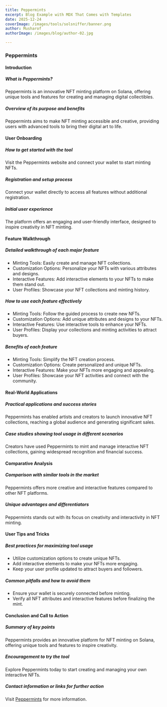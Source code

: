 ```yaml
---
title: Peppermints
excerpt: Blog Example with MDX That Comes with Templates
date: 2025-12-24
coverImage: /images/tools/solsniffer/banner.png
author: Musharof
authorImage: /images/blog/author-02.jpg

---
```

### Peppermints

#### Introduction

##### What is Peppermints?

Peppermints is an innovative NFT minting platform on Solana, offering unique tools and features for creating and managing digital collectibles.

##### Overview of its purpose and benefits

Peppermints aims to make NFT minting accessible and creative, providing users with advanced tools to bring their digital art to life.

#### User Onboarding

##### How to get started with the tool

Visit the Peppermints website and connect your wallet to start minting NFTs.

##### Registration and setup process

Connect your wallet directly to access all features without additional registration.

##### Initial user experience

The platform offers an engaging and user-friendly interface, designed to inspire creativity in NFT minting.

#### Feature Walkthrough

##### Detailed walkthrough of each major feature

-   Minting Tools: Easily create and manage NFT collections.
-   Customization Options: Personalize your NFTs with various attributes and designs.
-   Interactive Features: Add interactive elements to your NFTs to make them stand out.
-   User Profiles: Showcase your NFT collections and minting history.

##### How to use each feature effectively

-   Minting Tools: Follow the guided process to create new NFTs.
-   Customization Options: Add unique attributes and designs to your NFTs.
-   Interactive Features: Use interactive tools to enhance your NFTs.
-   User Profiles: Display your collections and minting activities to attract buyers.

##### Benefits of each feature

-   Minting Tools: Simplify the NFT creation process.
-   Customization Options: Create personalized and unique NFTs.
-   Interactive Features: Make your NFTs more engaging and appealing.
-   User Profiles: Showcase your NFT activities and connect with the community.

#### Real-World Applications

##### Practical applications and success stories

Peppermints has enabled artists and creators to launch innovative NFT collections, reaching a global audience and generating significant sales.

##### Case studies showing tool usage in different scenarios

Creators have used Peppermints to mint and manage interactive NFT collections, gaining widespread recognition and financial success.

#### Comparative Analysis

##### Comparison with similar tools in the market

Peppermints offers more creative and interactive features compared to other NFT platforms.

##### Unique advantages and differentiators

Peppermints stands out with its focus on creativity and interactivity in NFT minting.

#### User Tips and Tricks

##### Best practices for maximizing tool usage

-   Utilize customization options to create unique NFTs.
-   Add interactive elements to make your NFTs more engaging.
-   Keep your user profile updated to attract buyers and followers.

##### Common pitfalls and how to avoid them

-   Ensure your wallet is securely connected before minting.
-   Verify all NFT attributes and interactive features before finalizing the mint.

#### Conclusion and Call to Action

##### Summary of key points

Peppermints provides an innovative platform for NFT minting on Solana, offering unique tools and features to inspire creativity.

##### Encouragement to try the tool

Explore Peppermints today to start creating and managing your own interactive NFTs.

##### Contact information or links for further action

Visit [Peppermints](https://peppermints.io/) for more information.